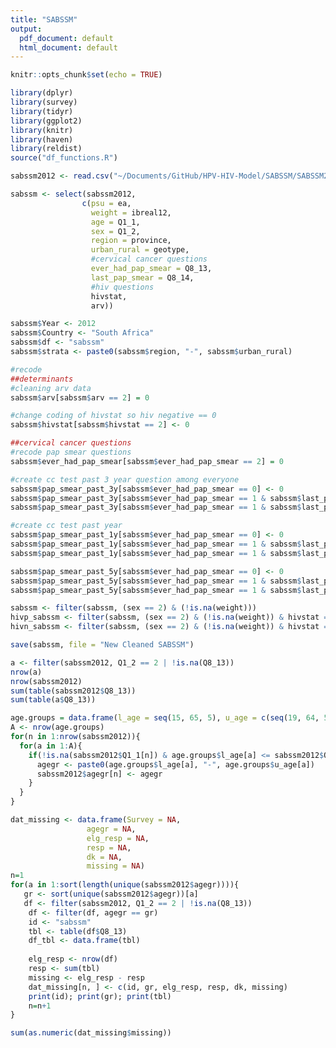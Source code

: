 ```yaml
---
title: "SABSSM"
output:
  pdf_document: default
  html_document: default
---
```


```r
knitr::opts_chunk$set(echo = TRUE)
```

```r
library(dplyr)
library(survey)
library(tidyr)
library(ggplot2)
library(knitr)
library(haven)
library(reldist)
source("df_functions.R")

sabssm2012 <- read.csv("~/Documents/GitHub/HPV-HIV-Model/SABSSM/SABSSM2012_Adult.csv")
```

```r
sabssm <- select(sabssm2012,
                c(psu = ea,
                  weight = ibreal12,
                  age = Q1_1,
                  sex = Q1_2,
                  region = province,
                  urban_rural = geotype,
                  #cervical cancer questions
                  ever_had_pap_smear = Q8_13,
                  last_pap_smear = Q8_14,
                  #hiv questions
                  hivstat,
                  arv))

sabssm$Year <- 2012
sabssm$Country <- "South Africa"
sabssm$df <- "sabssm"
sabssm$strata <- paste0(sabssm$region, "-", sabssm$urban_rural)

#recode
##determinants
#cleaning arv data
sabssm$arv[sabssm$arv == 2] = 0

#change coding of hivstat so hiv negative == 0 
sabssm$hivstat[sabssm$hivstat == 2] <- 0

##cervical cancer questions
#recode pap smear questions
sabssm$ever_had_pap_smear[sabssm$ever_had_pap_smear == 2] = 0

#create cc test past 3 year question among everyone
sabssm$pap_smear_past_3y[sabssm$ever_had_pap_smear == 0] <- 0
sabssm$pap_smear_past_3y[sabssm$ever_had_pap_smear == 1 & sabssm$last_pap_smear > 2] <- 0
sabssm$pap_smear_past_3y[sabssm$ever_had_pap_smear == 1 & sabssm$last_pap_smear <= 2] <- 1

#create cc test past year
sabssm$pap_smear_past_1y[sabssm$ever_had_pap_smear == 0] <- 0
sabssm$pap_smear_past_1y[sabssm$ever_had_pap_smear == 1 & sabssm$last_pap_smear == 1] <- 1
sabssm$pap_smear_past_1y[sabssm$ever_had_pap_smear == 1 & sabssm$last_pap_smear != 1] <- 0

sabssm$pap_smear_past_5y[sabssm$ever_had_pap_smear == 0] <- 0
sabssm$pap_smear_past_5y[sabssm$ever_had_pap_smear == 1 & sabssm$last_pap_smear > 3] <- 0
sabssm$pap_smear_past_5y[sabssm$ever_had_pap_smear == 1 & sabssm$last_pap_smear <= 3] <- 1

sabssm <- filter(sabssm, (sex == 2) & (!is.na(weight)))
hivp_sabssm <- filter(sabssm, (sex == 2) & (!is.na(weight)) & hivstat == 1)
hivn_sabssm <- filter(sabssm, (sex == 2) & (!is.na(weight)) & hivstat == 0)

save(sabssm, file = "New Cleaned SABSSM")
```

```r
a <- filter(sabssm2012, Q1_2 == 2 | !is.na(Q8_13))
nrow(a)
nrow(sabssm2012)
sum(table(sabssm2012$Q8_13))
sum(table(a$Q8_13))

age.groups = data.frame(l_age = seq(15, 65, 5), u_age = c(seq(19, 64, 5), 1000))
A <- nrow(age.groups)
for(n in 1:nrow(sabssm2012)){
  for(a in 1:A){
    if(!is.na(sabssm2012$Q1_1[n]) & age.groups$l_age[a] <= sabssm2012$Q1_1[n] & age.groups$u_age[a] >= sabssm2012$Q1_1[n]){
      agegr <- paste0(age.groups$l_age[a], "-", age.groups$u_age[a])
      sabssm2012$agegr[n] <- agegr
    }
  }
}

dat_missing <- data.frame(Survey = NA,
                 agegr = NA,
                 elg_resp = NA,
                 resp = NA,
                 dk = NA,
                 missing = NA)
n=1
for(a in 1:sort(length(unique(sabssm2012$agegr)))){
   gr <- sort(unique(sabssm2012$agegr))[a]
   df <- filter(sabssm2012, Q1_2 == 2 | !is.na(Q8_13))
    df <- filter(df, agegr == gr)
    id <- "sabssm"
    tbl <- table(df$Q8_13)
    df_tbl <- data.frame(tbl)
    
    elg_resp <- nrow(df)
    resp <- sum(tbl)
    missing <- elg_resp - resp
    dat_missing[n, ] <- c(id, gr, elg_resp, resp, dk, missing)
    print(id); print(gr); print(tbl)
    n=n+1
}

sum(as.numeric(dat_missing$missing))
```